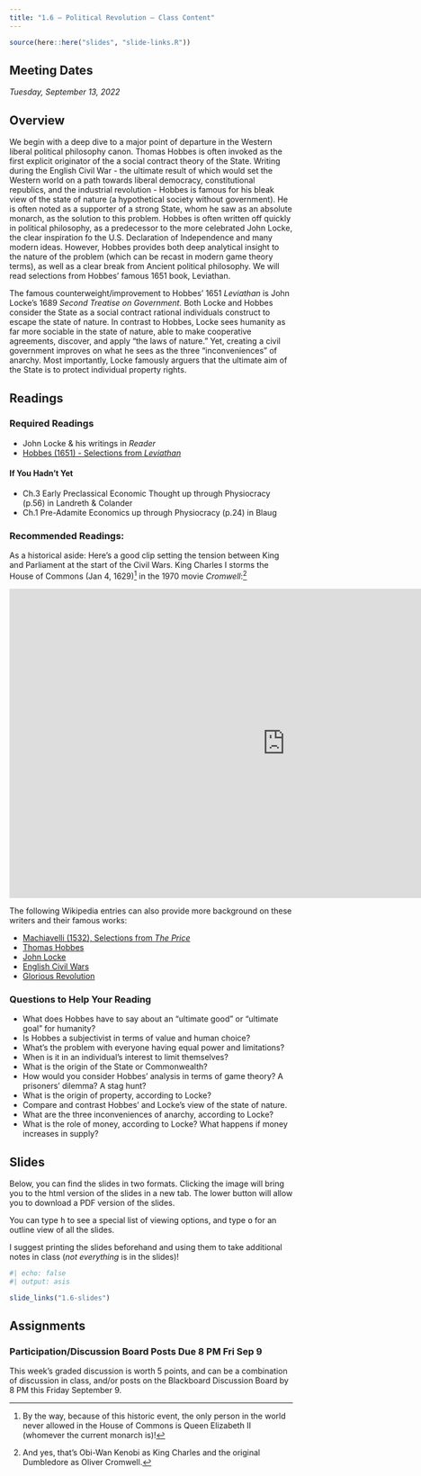 ```yaml
---
title: "1.6 — Political Revolution — Class Content"
---
```


```r
source(here::here("slides", "slide-links.R"))
```

::: {.callout-note appearance="minimal"}
# Meeting Dates

*Tuesday, September 13, 2022*
:::

## <i class="fas fa-info-circle fa-lg"></i> Overview

We begin with a deep dive to a major point of departure in the Western liberal political philosophy canon. Thomas Hobbes is often invoked as the first explicit originator of the a social contract theory of the State. Writing during the English Civil War - the ultimate result of which would set the Western world on a path towards liberal democracy, constitutional republics, and the industrial revolution - Hobbes is famous for his bleak view of the state of nature (a hypothetical society without government). He is often noted as a supporter of a strong State, whom he saw as an absolute monarch, as the solution to this problem. Hobbes is often written off quickly in political philosophy, as a predecessor to the more celebrated John Locke, the clear inspiration fo the U.S. Declaration of Independence and many modern ideas. However, Hobbes provides both deep analytical insight to the nature of the problem (which can be recast in modern game theory terms), as well as a clear break from Ancient political philosophy. We will read selections from Hobbes’ famous 1651 book, Leviathan. 

The famous counterweight/improvement to Hobbes’ 1651 *Leviathan* is John Locke’s 1689 *Second Treatise on Government.* Both Locke and Hobbes consider the State as a social contract rational individuals construct to escape the state of nature. In contrast to Hobbes, Locke sees humanity as far more sociable in the state of nature, able to make cooperative agreements, discover, and apply “the laws of nature.” Yet, creating a civil government improves on what he sees as the three “inconveniences” of anarchy. Most importantly, Locke famously arguers that the ultimate aim of the State is to protect individual property rights.

## <i class="fas fa-book-reader fa-lg"></i> Readings

### Required Readings

- <i class="fas fas fa-book"></i> John Locke & his writings in *Reader*
- [<i class="fas fas fa-file-pdf"></i> Hobbes (1651) - Selections from *Leviathan*](https://publics22.classes.ryansafner.com/readings/Hobbes-1651.pdf)

#### If You Hadn't Yet

- <i class="fas fas fa-book"></i> Ch.3 Early Preclassical Economic Thought up through Physiocracy (p.56) in Landreth & Colander
- <i class="fas fas fa-book"></i> Ch.1 Pre-Adamite Economics up through Physiocracy (p.24) in Blaug

### Recommended Readings:

As a historical aside: Here's a good clip setting the tension between King and Parliament at the start of the Civil Wars. King Charles I storms the House of Commons (Jan 4, 1629)^[By the way, because of this historic event, the only person in the world never allowed in the House of Commons is Queen Elizabeth II (whomever the current monarch is)!] in the 1970 movie *Cromwell*:^[And yes, that's Obi-Wan Kenobi as King Charles and the original Dumbledore as Oliver Cromwell.]

<iframe width="980" height="550" src="https://www.youtube.com/embed/FFkKm_4FOFE" frameborder="0" allow="accelerometer; autoplay; encrypted-media; gyroscope; picture-in-picture" allowfullscreen></iframe>

The following Wikipedia entries can also provide more background on these writers and their famous works:

- [<i class="fas fas fa-file-pdf"></i> Machiavelli (1532), Selections from *The Price*](https://publics20.classes.ryansafner.com/readings/Machiavelli-1532.pdf)
- [<i class="fab fa-wikipedia-w"></i> Thomas Hobbes](https://en.wikipedia.org/wiki/Thomas_Hobbes)
- [<i class="fab fa-wikipedia-w"></i> John Locke](https://en.wikipedia.org/wiki/John_Locke)
- [<i class="fab fa-wikipedia-w"></i> English Civil Wars](https://en.wikipedia.org/wiki/English_Civil_Wars)
- [<i class="fab fa-wikipedia-w"></i> Glorious Revolution](https://en.wikipedia.org/wiki/Glorious_Revolution)

### Questions to Help Your Reading

- What does Hobbes have to say about an “ultimate good” or “ultimate goal” for humanity?
- Is Hobbes a subjectivist in terms of value and human choice?
- What’s the problem with everyone having equal power and limitations?
- When is it in an individual’s interest to limit themselves?
- What is the origin of the State or Commonwealth?
- How would you consider Hobbes’ analysis in terms of game theory? A prisoners’ dilemma? A stag hunt?
- What is the origin of property, according to Locke?
- Compare and contrast Hobbes' and Locke's view of the state of nature.
- What are the three inconveniences of anarchy, according to Locke?
- What is the role of money, according to Locke? What happens if money increases in supply?

## <i class="fas fa-chalkboard-teacher"></i> Slides

Below, you can find the slides in two formats. Clicking the image will bring you to the html version of the slides in a new tab. The lower button will allow you to download a PDF version of the slides.

::: callout-tip
You can type <kbd>h</kbd> to see a special list of viewing options, and type <kbd>o</kbd> for an outline view of all the slides.
:::

I suggest printing the slides beforehand and using them to take additional notes in class (*not everything* is in the slides)!

```r
#| echo: false
#| output: asis

slide_links("1.6-slides")
```

## <i class="fas fa-laptop-code"></i> Assignments

### Participation/Discussion Board Posts Due 8 PM Fri Sep 9

This week's graded discussion is worth 5 points, and can be a combination of discussion in class, and/or posts on the Blackboard Discussion Board by 8 PM this Friday September 9.
